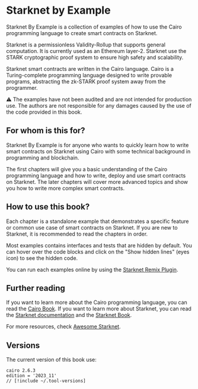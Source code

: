 
# Starknet by Example

Starknet By Example is a collection of examples of how to use the Cairo programming language to create smart contracts on Starknet.

Starknet is a permissionless Validity-Rollup that supports general computation. It is currently used as an Ethereum layer-2. Starknet use the STARK cryptographic proof system to ensure high safety and scalability.

Starknet smart contracts are written in the Cairo language. Cairo is a Turing-complete programming language designed to write provable programs, abstracting the zk-STARK proof system away from the programmer.

<Callout type="warning">
  ⚠️ The examples have not been audited and are not intended for production use.
  The authors are not responsible for any damages caused by the use of the code
  provided in this book.
</Callout>

## For whom is this for?

Starknet By Example is for anyone who wants to quickly learn how to write smart contracts on Starknet using Cairo with some technical background in programming and blockchain.

The first chapters will give you a basic understanding of the Cairo programming language and how to write, deploy and use smart contracts on Starknet.
The later chapters will cover more advanced topics and show you how to write more complex smart contracts.

## How to use this book?

Each chapter is a standalone example that demonstrates a specific feature or common use case of smart contracts on Starknet. If you are new to Starknet, it is recommended to read the chapters in order.

Most examples contains interfaces and tests that are hidden by default. You can hover over the code blocks and click on the "Show hidden lines" (eyes icon) to see the hidden code.

You can run each examples online by using the [Starknet Remix Plugin](https://remix.ethereum.org/?#activate=Starknet).

## Further reading

If you want to learn more about the Cairo programming language, you can read the [Cairo Book](https://book.cairo-lang.org).
If you want to learn more about Starknet, you can read the [Starknet documentation](https://docs.starknet.io/) and the [Starknet Book](https://book.starknet.io).

For more resources, check [Awesome Starknet](https://github.com/keep-starknet-strange/awesome-starknet).

## Versions

The current version of this book use:

```
cairo 2.6.3
edition = '2023_11'
// [!include ~/.tool-versions]
```
